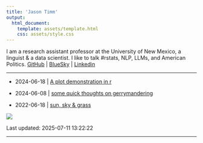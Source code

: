 ```yaml
---
title: 'Jason Timm'
output:
  html_document:
    template: assets/template.html
    css: assets/style.css
---
```


I am a research assistant professor at the University of New Mexico, a linguist & a data scientist. I like to talk #rstats, NLP, LLMs, and American Politics.  [GitHub](https://github.com/jaytimm) | [BlueSky](https://bsky.app/profile/jaytimm.bsky.social) | [Linkedin](https://www.linkedin.com/in/jaytimm/)

___

* 2024-06-18 | [A plot demonstration in r](/posts/2024-06-18-plot-demo.html)

* 2024-06-08 | [some quick thoughts on gerrymandering](/posts/2023-06-18-thoughts-gerrymander.html)

* 2022-06-18 | [sun, sky & grass](/posts/2022-02-14-sun-sky-grass.html)

![](assets/footer-image.png)

Last updated: 2025-07-11 13:22:22

___

